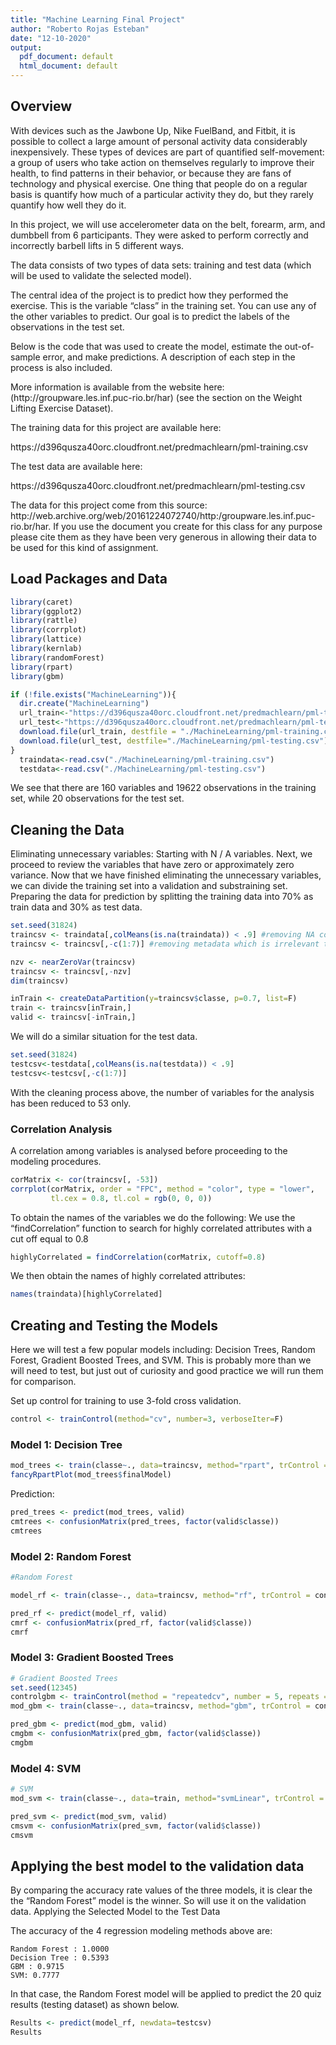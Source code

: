 ---
title: "Machine Learning Final Project"
author: "Roberto Rojas Esteban"
date: "12-10-2020"
output:
  pdf_document: default
  html_document: default
---

## Overview

With devices such as the Jawbone Up, Nike FuelBand, and Fitbit, it is possible to collect a large amount of personal activity data considerably inexpensively. These types of devices are part of quantified self-movement: a group of users who take action on themselves regularly to improve their health, to find patterns in their behavior, or because they are fans of technology and physical exercise. One thing that people do on a regular basis is quantify how much of a particular activity they do, but they rarely quantify how well they do it.

In this project, we will use accelerometer data on the belt, forearm, arm, and dumbbell from 6 participants. They were asked to perform correctly and incorrectly barbell lifts in 5 different ways.

The data consists of two types of data sets: training and test data (which will be used to validate the selected model).

The central idea of the project is to predict how they performed the exercise. This is the variable "class" in the training set. You can use any of the other variables to predict.
Our goal is to predict the labels of the observations in the test set.

Below is the code that was used to create the model, estimate the out-of-sample error, and make predictions. A description of each step in the process is also included.

More information is available from the website here: (http://groupware.les.inf.puc-rio.br/har) (see the section on the Weight Lifting Exercise Dataset).

The training data for this project are available here:

https://d396qusza40orc.cloudfront.net/predmachlearn/pml-training.csv

The test data are available here:

https://d396qusza40orc.cloudfront.net/predmachlearn/pml-testing.csv

The data for this project come from this source: http://web.archive.org/web/20161224072740/http:/groupware.les.inf.puc-rio.br/har. If you use the document you create for this class for any purpose please cite them as they have been very generous in allowing their data to be used for this kind of assignment.


## Load Packages and Data

```{r Packages}
library(caret)
library(ggplot2)
library(rattle)
library(corrplot)
library(lattice)
library(kernlab)
library(randomForest)
library(rpart)
library(gbm)
```

```{r Data}
if (!file.exists("MachineLearning")){
  dir.create("MachineLearning")
  url_train<-"https://d396qusza40orc.cloudfront.net/predmachlearn/pml-training.csv"
  url_test<-"https://d396qusza40orc.cloudfront.net/predmachlearn/pml-testing.csv"
  download.file(url_train, destfile = "./MachineLearning/pml-training.csv")
  download.file(url_test, destfile="./MachineLearning/pml-testing.csv")
}
  traindata<-read.csv("./MachineLearning/pml-training.csv")
  testdata<-read.csv("./MachineLearning/pml-testing.csv")
```

We see that there are 160 variables and 19622 observations in the training set, while 20 observations for the test set.

## Cleaning the Data

Eliminating unnecessary variables: Starting with N / A variables. Next, we proceed to review the variables that have zero or approximately zero variance.
Now that we have finished eliminating the unnecessary variables, we can divide the training set into a validation and substraining set.
Preparing the data for prediction by splitting the training data into 70% as train data and 30% as test data.
```{r}
set.seed(31824)
traincsv <- traindata[,colMeans(is.na(traindata)) < .9] #removing NA columns
traincsv <- traincsv[,-c(1:7)] #removing metadata which is irrelevant to the outcome

nzv <- nearZeroVar(traincsv)
traincsv <- traincsv[,-nzv]
dim(traincsv)

inTrain <- createDataPartition(y=traincsv$classe, p=0.7, list=F)
train <- traincsv[inTrain,]
valid <- traincsv[-inTrain,]
```

We will do a similar situation for the test data.

```{r}
set.seed(31824)
testcsv<-testdata[,colMeans(is.na(testdata)) < .9]
testcsv<-testcsv[,-c(1:7)]
```

With the cleaning process above, the number of variables for the analysis has been reduced to 53 only.

### Correlation Analysis

A correlation among variables is analysed before proceeding to the modeling procedures.

```{r}
corMatrix <- cor(traincsv[, -53])
corrplot(corMatrix, order = "FPC", method = "color", type = "lower", 
         tl.cex = 0.8, tl.col = rgb(0, 0, 0))
```

To obtain the names of the variables we do the following:
We use the "findCorrelation" function to search for highly correlated attributes with a cut off equal to 0.8

```{r}
highlyCorrelated = findCorrelation(corMatrix, cutoff=0.8)
```

We then obtain the names of highly correlated attributes:
```{r}
names(traindata)[highlyCorrelated]
```

## Creating and Testing the Models

Here we will test a few popular models including: Decision Trees, Random Forest, Gradient Boosted Trees, and SVM. This is probably more than we will need to test, but just out of curiosity and good practice we will run them for comparison.

Set up control for training to use 3-fold cross validation.

```{r}
control <- trainControl(method="cv", number=3, verboseIter=F)
```

### Model 1: Decision Tree

```{r}
mod_trees <- train(classe~., data=traincsv, method="rpart", trControl = control, tuneLength = 5)
fancyRpartPlot(mod_trees$finalModel)
```

Prediction:

```{r}
pred_trees <- predict(mod_trees, valid)
cmtrees <- confusionMatrix(pred_trees, factor(valid$classe))
cmtrees
```

### Model 2: Random Forest

```{r}
#Random Forest

model_rf <- train(classe~., data=traincsv, method="rf", trControl = control)

pred_rf <- predict(model_rf, valid)
cmrf <- confusionMatrix(pred_rf, factor(valid$classe))
cmrf

```

### Model 3: Gradient Boosted Trees

```{r}
# Gradient Boosted Trees 
set.seed(12345)
controlgbm <- trainControl(method = "repeatedcv", number = 5, repeats = 1)
mod_gbm <- train(classe~., data=traincsv, method="gbm", trControl = controlgbm, verbose = F)

pred_gbm <- predict(mod_gbm, valid)
cmgbm <- confusionMatrix(pred_gbm, factor(valid$classe))
cmgbm

```

### Model 4: SVM
```{r}
# SVM
mod_svm <- train(classe~., data=train, method="svmLinear", trControl = control, tuneLength = 5, verbose = F)

pred_svm <- predict(mod_svm, valid)
cmsvm <- confusionMatrix(pred_svm, factor(valid$classe))
cmsvm
```


## Applying the best model to the validation data

By comparing the accuracy rate values of the three models, it is clear the the "Random Forest" model is the winner. So will use it on the validation data.
Applying the Selected Model to the Test Data

The accuracy of the 4 regression modeling methods above are:

    Random Forest : 1.0000
    Decision Tree : 0.5393
    GBM : 0.9715
    SVM: 0.7777

In that case, the Random Forest model will be applied to predict the 20 quiz results (testing dataset) as shown below.

```{r}
Results <- predict(model_rf, newdata=testcsv)
Results
```